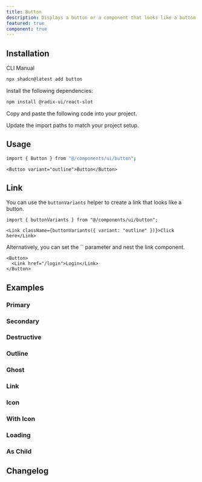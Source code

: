 ```yaml
---
title: Button
description: Displays a button or a component that looks like a button.
featured: true
component: true
---
```


<ComponentPreview name="button-01" description="A button" />

## Installation

<Tabs defaultValue="cli">

<TabsList>
  <TabsTrigger value="cli">CLI</TabsTrigger>
  <TabsTrigger value="manual">Manual</TabsTrigger>
</TabsList>
<TabsContent value="cli">

```bash
npx shadcn@latest add button
```

</TabsContent>

<TabsContent value="manual">

<Steps>

<Step>Install the following dependencies:</Step>

```bash
npm install @radix-ui/react-slot
```

<Step>Copy and paste the following code into your project.</Step>

<ComponentSource name="button" />

<Step>Update the import paths to match your project setup.</Step>

</Steps>

</TabsContent>

</Tabs>

## Usage

```bash
import { Button } from "@/components/ui/button";
```

```tsx
<Button variant="outline">Button</Button>
```

## Link

You can use the `buttonVariants` helper to create a link that looks like a
button.

```tsx
import { buttonVariants } from "@/components/ui/button";
```

```tsx
<Link className={buttonVariants({ variant: "outline" })}>Click here</Link>
```

Alternatively, you can set the `` parameter and nest the link component.

```tsx
<Button>
  <Link href="/login">Login</Link>
</Button>
```

## Examples

### Primary

<ComponentPreview name="button-01" description="A primary button" />

### Secondary

<ComponentPreview name="button-02" description="A secondary button" />

### Destructive

<ComponentPreview name="button-05" description="A destructive button" />

### Outline

<ComponentPreview
  name="button-07"
  description="A button using the outline variant."
/>

### Ghost

<ComponentPreview
  name="button-08"
  description="A button using the ghost variant"
/>

### Link

<ComponentPreview
  name="button-47"
  description="A button using the link variant."
/>

### Icon

<ComponentPreview name="button-20" description="An icon button" />

### With Icon

<ComponentPreview name="button-07" description="A button with an icon" />

### Loading

<ComponentPreview
  name="button-13"
  description="A button with a loading state."
/>

### As Child

<ComponentPreview
  name="button-03"
  description="A button wrapping a custom Link component"
/>

## Changelog
